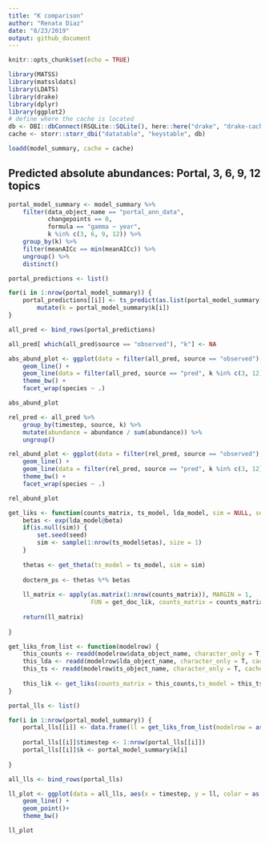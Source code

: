 ```yaml
---
title: "K comparison"
author: "Renata Diaz"
date: "8/23/2019"
output: github_document
---
```


```r
knitr::opts_chunk$set(echo = TRUE)

library(MATSS)
library(matssldats)
library(LDATS)
library(drake)
library(dplyr)
library(ggplot2)
# define where the cache is located
db <- DBI::dbConnect(RSQLite::SQLite(), here::here("drake", "drake-cache.sqlite"))
cache <- storr::storr_dbi("datatable", "keystable", db)

loadd(model_summary, cache = cache)
```

## Predicted absolute abundances: Portal, 3, 6, 9, 12 topics

```r

portal_model_summary <- model_summary %>%
    filter(data_object_name == "portal_ann_data", 
           changepoints == 0,
           formula == "gamma ~ year",
           k %in% c(3, 6, 9, 12)) %>%
    group_by(k) %>%
    filter(meanAICc == min(meanAICc)) %>%
    ungroup() %>%
    distinct()

portal_predictions <- list() 

for(i in 1:nrow(portal_model_summary)) {
    portal_predictions[[i]] <- ts_predict(as.list(portal_model_summary[i, ]), seed = 1977)$prediction %>%
        mutate(k = portal_model_summary$k[i])
}

all_pred <- bind_rows(portal_predictions)

all_pred[ which(all_pred$source == "observed"), "k"] <- NA


```

```r
abs_abund_plot <- ggplot(data = filter(all_pred, source == "observed"), aes(x = timestep, y = abundance)) +
    geom_line() +
    geom_line(data = filter(all_pred, source == "pred", k %in% c(3, 12)), aes(x = timestep, y = abundance, color = as.factor(k))) +
    theme_bw() +
    facet_wrap(species ~ .)

abs_abund_plot
```

```r
rel_pred <- all_pred %>%
    group_by(timestep, source, k) %>%
    mutate(abundance = abundance / sum(abundance)) %>%
    ungroup()

rel_abund_plot <- ggplot(data = filter(rel_pred, source == "observed"), aes(x = timestep, y = abundance)) +
    geom_line() +
    geom_line(data = filter(rel_pred, source == "pred", k %in% c(3, 12)), aes(x = timestep, y = abundance, color = as.factor(k))) +
    theme_bw() +
    facet_wrap(species ~ .)

rel_abund_plot
```

```r

get_liks <- function(counts_matrix, ts_model, lda_model, sim = NULL, seed = 1977) {
    betas <- exp(lda_model@beta)
    if(is.null(sim)) {
        set.seed(seed)
        sim <- sample(1:nrow(ts_model$etas), size = 1)
    }
    
    thetas <- get_theta(ts_model = ts_model, sim = sim)
    
    docterm_ps <- thetas %*% betas
    
    ll_matrix <- apply(as.matrix(1:nrow(counts_matrix)), MARGIN = 1,
                       FUN = get_doc_lik, counts_matrix = counts_matrix, p_matrix = docterm_ps)
    
    return(ll_matrix)
    
}

get_liks_from_list <- function(modelrow) {
    this_counts <- readd(modelrow$data_object_name, character_only = T, cache = cache)$abundance
    this_lda <- readd(modelrow$lda_object_name, character_only = T, cache = cache)$lda[[modelrow$lda_model_index]]
    this_ts <- readd(modelrow$ts_object_name, character_only = T, cache = cache)$ts[[modelrow$ts_model_index]]
    
    this_lik <- get_liks(counts_matrix = this_counts,ts_model = this_ts,lda_model = this_lda, sim = NULL, seed = 1977)
}

portal_lls <- list()

for(i in 1:nrow(portal_model_summary)) {
    portal_lls[[i]] <- data.frame(ll = get_liks_from_list(modelrow = as.list(portal_model_summary[i,])))
    
    portal_lls[[i]]$timestep <- 1:nrow(portal_lls[[i]])
    portal_lls[[i]]$k <- portal_model_summary$k[i]
    
}

all_lls <- bind_rows(portal_lls)

ll_plot <- ggplot(data = all_lls, aes(x = timestep, y = ll, color = as.factor(k))) +
    geom_line() +
    geom_point()+
    theme_bw()

ll_plot
```